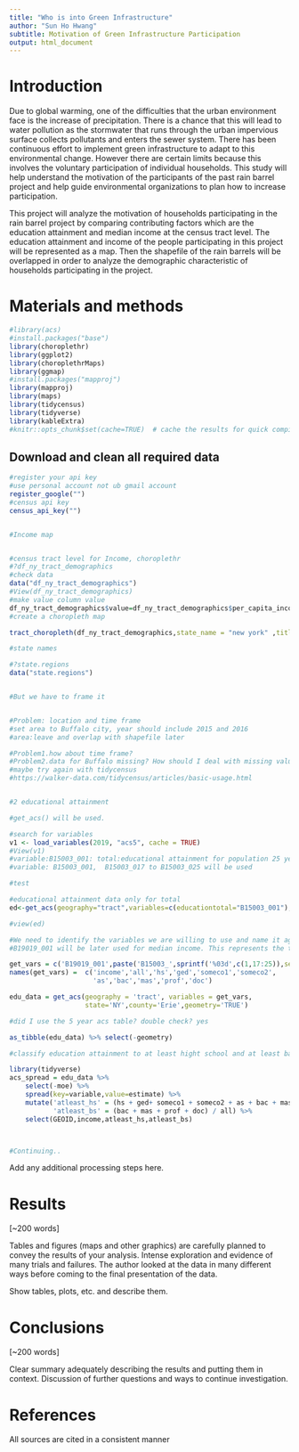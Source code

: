 ```yaml
---
title: "Who is into Green Infrastructure"
author: "Sun Ho Hwang"
subtitle: Motivation of Green Infrastructure Participation
output: html_document
---
```



# Introduction

Due to global warming, one of the difficulties that the urban environment face is the increase of precipitation. There is a chance that this will lead to water pollution as the stormwater that runs through the urban impervious surface collects pollutants and enters the sewer system. There has been continuous effort to implement green infrastructure to adapt to this environmental change. However there are certain limits because this involves the voluntary participation of individual households. This study will help understand the motivation of the participants of the past rain barrel project and help guide environmental organizations to plan how to increase participation.

This project will analyze the motivation of households participating in the rain barrel project by comparing contributing factors which are the education attainment and median income at the census tract level. The education attainment and income of the people participating in this project will be represented as a map. Then the shapefile of the rain barrels will be overlapped in order to analyze the demographic characteristic of households participating in the project. 



# Materials and methods
```r
#library(acs)
#install.packages("base")
library(choroplethr)
library(ggplot2)
library(choroplethrMaps)
library(ggmap)
#install.packages("mapproj")
library(mapproj)
library(maps)
library(tidycensus)
library(tidyverse)
library(kableExtra)
#knitr::opts_chunk$set(cache=TRUE)  # cache the results for quick compiling
```

## Download and clean all required data
```r

#register your api key
#use personal account not ub gmail account
register_google("")
#census api key
census_api_key("")


#Income map 


#census tract level for Income, choroplethr
#?df_ny_tract_demographics
#check data
data("df_ny_tract_demographics")
#View(df_ny_tract_demographics)
#make value column value
df_ny_tract_demographics$value=df_ny_tract_demographics$per_capita_income
#create a choropleth map

tract_choropleth(df_ny_tract_demographics,state_name = "new york" ,title="Per Capita Income Estimates",legend = "Dollars",num_colors = 7)

#state names

#?state.regions
data("state.regions")


#But we have to frame it


#Problem: location and time frame
#set area to Buffalo city, year should include 2015 and 2016
#area:leave and overlap with shapefile later

#Problem1.how about time frame?
#Problem2.data for Buffalo missing? How should I deal with missing values?
#maybe try again with tidycensus
#https://walker-data.com/tidycensus/articles/basic-usage.html


#2 educational attainment

#get_acs() will be used.

#search for variables
v1 <- load_variables(2019, "acs5", cache = TRUE)
#View(v1)
#variable:B15003_001: total:educational attainment for population 25 years and older
#variable: B15003_001,  B15003_017 to B15003_025 will be used

#test

#educational attainment data only for total
ed<-get_acs(geography="tract",variables=c(educationtotal="B15003_001"),county="Erie",state="NY",year=2019)

#view(ed)

#We need to identify the variables we are willing to use and name it again to make it understandable.
#B19019_001 will be later used for median income. This represents the total of median household income by household size. 

get_vars = c('B19019_001',paste('B15003_',sprintf('%03d',c(1,17:25)),sep=''))
names(get_vars) =  c('income','all','hs','ged','someco1','someco2',
                     'as','bac','mas','prof','doc')

edu_data = get_acs(geography = 'tract', variables = get_vars,
                   state='NY',county='Erie',geometry='TRUE')

#did I use the 5 year acs table? double check? yes

as_tibble(edu_data) %>% select(-geometry)

#classify education attainment to at least hight school and at least bachelor degree

library(tidyverse)                     
acs_spread = edu_data %>% 
    select(-moe) %>% 
    spread(key=variable,value=estimate) %>%
    mutate('atleast_hs' = (hs + ged+ someco1 + someco2 + as + bac + mas + prof + doc) / all,
           'atleast_bs' = (bac + mas + prof + doc) / all) %>%
    select(GEOID,income,atleast_hs,atleast_bs)



#Continuing..


```


Add any additional processing steps here.

# Results

[~200 words]

Tables and figures (maps and other graphics) are carefully planned to convey the results of your analysis. Intense exploration and evidence of many trials and failures. The author looked at the data in many different ways before coming to the final presentation of the data.

Show tables, plots, etc. and describe them.


# Conclusions

[~200 words]

Clear summary adequately describing the results and putting them in context. Discussion of further questions and ways to continue investigation.

# References

All sources are cited in a consistent manner



